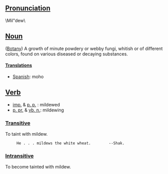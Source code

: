==[[Pronunciation]]==
\Mil"dew\ 
==[[Noun]]==

([[Botany]]) A growth of minute powdery or webby fungi, whitish or of different colors, found on various diseased or decaying substances.

====[[Translation]]s====
*[[Spanish]]: moho

==[[Verb]]==
*[[imp.]] & [[p. p.]] : mildewed
*[[p. pr.]] & [[vb. n.]]: mildewing

===[[Transitive]]===
To taint with mildew.
      He . . . mildews the white wheat.        --Shak.

===[[Intransitive]]===
To become tainted with mildew.